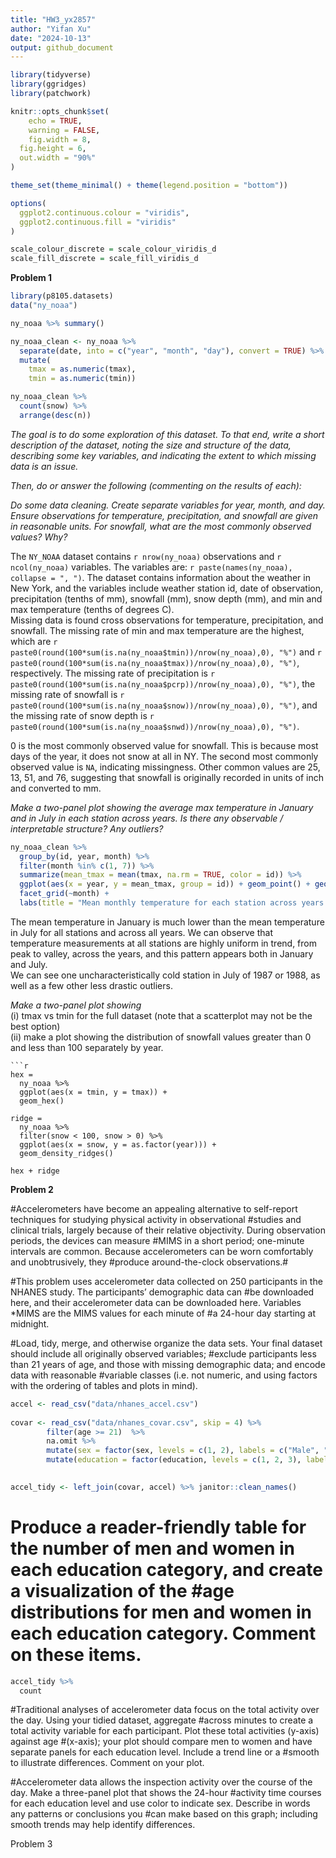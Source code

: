 ```yaml
---
title: "HW3_yx2857"
author: "Yifan Xu"
date: "2024-10-13"
output: github_document
---
```


```r
library(tidyverse)
library(ggridges)
library(patchwork)

knitr::opts_chunk$set(
	echo = TRUE,
	warning = FALSE,
	fig.width = 8, 
  fig.height = 6,
  out.width = "90%"
)

theme_set(theme_minimal() + theme(legend.position = "bottom"))

options(
  ggplot2.continuous.colour = "viridis",
  ggplot2.continuous.fill = "viridis"
)

scale_colour_discrete = scale_colour_viridis_d
scale_fill_discrete = scale_fill_viridis_d


```

**Problem 1**  
```r
library(p8105.datasets)
data("ny_noaa")

ny_noaa %>% summary()

ny_noaa_clean <- ny_noaa %>% 
  separate(date, into = c("year", "month", "day"), convert = TRUE) %>% 
  mutate(
    tmax = as.numeric(tmax),
    tmin = as.numeric(tmin))

ny_noaa_clean %>% 
  count(snow) %>%
  arrange(desc(n))

```

_The goal is to do some exploration of this dataset. To that end, write a short description of the dataset, noting the size and structure of the data, describing some key variables, and indicating the extent to which missing data is an issue._  

_Then, do or answer the following (commenting on the results of each):_  

_Do some data cleaning. Create separate variables for year, month, and day. Ensure observations for temperature, precipitation, and snowfall are given in reasonable units. For snowfall, what are the most commonly observed values? Why?_

The `NY_NOAA` dataset contains `r nrow(ny_noaa)` observations and `r ncol(ny_noaa)` variables. The variables are: `r paste(names(ny_noaa), collapse = ", ")`. The dataset contains information about the weather in New York, and the variables include weather station id, date of observation,  precipitation (tenths of mm), snowfall (mm), snow depth (mm), and min and max temperature (tenths of degrees C).  
Missing data is found cross observations for temperature, precipitation, and snowfall. The missing rate of min and max temperature are the highest, which are `r paste0(round(100*sum(is.na(ny_noaa$tmin))/nrow(ny_noaa),0), "%")` and `r paste0(round(100*sum(is.na(ny_noaa$tmax))/nrow(ny_noaa),0), "%")`, respectively. The missing rate of precipitation is `r paste0(round(100*sum(is.na(ny_noaa$pcrp))/nrow(ny_noaa),0), "%")`, the missing rate of snowfall is `r paste0(round(100*sum(is.na(ny_noaa$snow))/nrow(ny_noaa),0), "%")`, and the missing rate of snow depth is `r paste0(round(100*sum(is.na(ny_noaa$snwd))/nrow(ny_noaa),0), "%")`.  

0 is the most commonly observed value for snowfall. This is because most days of the year, it does not snow at all in NY. The second most commonly observed value is `NA`, indicating missingness. Other common values are 25, 13, 51, and 76, suggesting that snowfall is originally recorded in units of inch and converted to mm.




_Make a two-panel plot showing the average max temperature in January and in July in each station across years. Is there any observable / interpretable structure? Any outliers?_

```r
ny_noaa_clean %>% 
  group_by(id, year, month) %>% 
  filter(month %in% c(1, 7)) %>% 
  summarize(mean_tmax = mean(tmax, na.rm = TRUE, color = id)) %>% 
  ggplot(aes(x = year, y = mean_tmax, group = id)) + geom_point() + geom_path() +
  facet_grid(~month) +
  labs(title = "Mean monthly temperature for each station across years for January and July")

```

The mean temperature in January is much lower than the mean temperature in July for all stations and across all years. We can observe that temperature measurements at all stations are highly uniform in trend, from peak to valley, across the years, and this pattern appears both in January and July.  
We can see one uncharacteristically cold station in July of 1987 or 1988, as well as a few other less drastic outliers.


_Make a two-panel plot showing_   
(i) tmax vs tmin for the full dataset (note that a scatterplot may not be the best option)  
(ii) make a plot showing the distribution of snowfall values greater than 0 and less than 100 separately by year. 
```
```r
hex = 
  ny_noaa %>% 
  ggplot(aes(x = tmin, y = tmax)) + 
  geom_hex()

ridge = 
  ny_noaa %>% 
  filter(snow < 100, snow > 0) %>%
  ggplot(aes(x = snow, y = as.factor(year))) + 
  geom_density_ridges()

hex + ridge
```

**Problem 2**  

#Accelerometers have become an appealing alternative to self-report techniques for studying physical activity in observational #studies and clinical trials, largely because of their relative objectivity. During observation periods, the devices can measure #MIMS in a short period; one-minute intervals are common. Because accelerometers can be worn comfortably and unobtrusively, they #produce around-the-clock observations.#

#This problem uses accelerometer data collected on 250 participants in the NHANES study. The participants’ demographic data can #be downloaded here, and their accelerometer data can be downloaded here. Variables *MIMS are the MIMS values for each minute of #a 24-hour day starting at midnight.



#Load, tidy, merge, and otherwise organize the data sets. Your final dataset should include all originally observed variables; #exclude participants less than 21 years of age, and those with missing demographic data; and encode data with reasonable #variable classes (i.e. not numeric, and using factors with the ordering of tables and plots in mind).
```r


accel <- read_csv("data/nhanes_accel.csv")
  
covar <- read_csv("data/nhanes_covar.csv", skip = 4) %>% 
        filter(age >= 21)  %>% 
        na.omit %>%
        mutate(sex = factor(sex, levels = c(1, 2), labels = c("Male", "Female"))) %>%
        mutate(education = factor(education, levels = c(1, 2, 3), labels = c("Less than high school", "High school equivalent", "More than high school")))

          
accel_tidy <- left_join(covar, accel) %>% janitor::clean_names()

```

# Produce a reader-friendly table for the number of men and women in each education category, and create a visualization of the #age distributions for men and women in each education category. Comment on these items.


```r
accel_tidy %>% 
  count
```
#Traditional analyses of accelerometer data focus on the total activity over the day. Using your tidied dataset, aggregate #across minutes to create a total activity variable for each participant. Plot these total activities (y-axis) against age #(x-axis); your plot should compare men to women and have separate panels for each education level. Include a trend line or a #smooth to illustrate differences. Comment on your plot.

#Accelerometer data allows the inspection activity over the course of the day. Make a three-panel plot that shows the 24-hour #activity time courses for each education level and use color to indicate sex. Describe in words any patterns or conclusions you #can make based on this graph; including smooth trends may help identify differences. 

Problem 3  